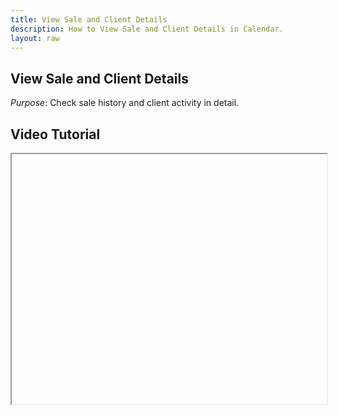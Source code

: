 ```yaml
---
title: View Sale and Client Details
description: How to View Sale and Client Details in Calendar.
layout: raw
---
```



<div className="mdx-content">

## View Sale and Client Details

 

*Purpose*: Check sale history and client activity in detail.

## Video Tutorial



<iframe
  width="100%"
  height="400"
  title="View sale and client details tutorial"
  allowFullScreen
  className="rounded-lg"
/>

---

## Steps:



❶ **View Sale Details**  
Click on **Sale ID**.  
The detail panel shows:
- Services/products sold  
- Membership or voucher details  
- Tax, discount, payment, and activity log  

❷ **View Client Details**  
Click on **Client Name**.  
Panel shows:
- Contact info  
- Purchase history  
- Memberships, vouchers, and usage history  

---

**Tip for First-Time Users**:  
Use this feature to understand client purchasing behavior and follow up on sales insights.

<div className="space-y-4 mt-6">

<div className="my-10 border-t border-gray-200" />

## More questions about this


</div>
<div className="space-y-4 mt-6">
  <details className="bg-white rounded-md p-4 border border-gray-300">
  <summary
    className="font-medium text-base text-gray-900"
    style={{
      backgroundColor: 'transparent',
      outline: 'none',
      cursor: 'pointer',
      userSelect: 'none',
      listStyle: 'none',
    }}
  >Can I see past purchases of a client?</summary>
   <p className="mt-2 text-sm text-gray-700">
      Yes, client panels show their complete purchase and activity history.
    </p>
  </details>

  <details className="bg-white rounded-md p-4 border border-gray-300">
  <summary
    className="font-medium text-base text-gray-900"
    style={{
      backgroundColor: 'transparent',
      outline: 'none',
      cursor: 'pointer',
      userSelect: 'none',
      listStyle: 'none',
    }}
  >Can I export these details?</summary>
    <p className="mt-2 text-sm text-gray-700">
      You can export sales reports from the Reports section for deeper insights.
    </p>
  </details>
</div>
</div>

---

<div className="space-y-4 mt-6">

<div className="my-10 border-t border-gray-200" />

<div className="mdx-content mt-10">

Was this article helpful?

<div style={{ display: 'flex', gap: '1rem' }}>
  <button style={{ padding: '0.5rem', borderRadius: '9999px', backgroundColor: '#f0f0f0' }}>
    👍
  </button>
  <button style={{ padding: '0.5rem', borderRadius: '9999px', backgroundColor: '#f0f0f0' }}>
    👎
  </button>
</div>
</div>

---
</div>
